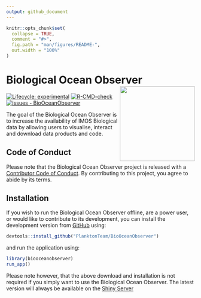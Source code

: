```yaml
---
output: github_document
---
```


<!-- README.md is generated from README.Rmd. Please edit that file -->

```r
knitr::opts_chunk$set(
  collapse = TRUE,
  comment = "#>",
  fig.path = "man/figures/README-",
  out.width = "100%"
)
```

# Biological Ocean Observer <a href='https://github.com/PlanktonTeam/BioOceanObserver'><img src='inst/app/www/BOO_Hex.png' style="float:right; height:200px;"></a>
<!-- badges: start -->
[![Lifecycle: experimental](https://img.shields.io/badge/lifecycle-experimental-orange.svg)](https://lifecycle.r-lib.org/articles/stages.html#experimental)
[![R-CMD-check](https://github.com/PlanktonTeam/BioOceanObserver/actions/workflows/R-CMD-check.yaml/badge.svg)](https://github.com/PlanktonTeam/BioOceanObserver/actions/workflows/R-CMD-check.yaml)
[![issues - BioOceanObserver](https://img.shields.io/github/issues/PlanktonTeam/BioOceanObserver)](https://github.com/PlanktonTeam/BioOceanObserver/issues)
<!-- badges: end -->

The goal of the Biological Ocean Observer is to increase the availability of IMOS Biological data by allowing users to visualise, interact and download data products and code.

## Code of Conduct

Please note that the Biological Ocean Observer project is released with a 
[Contributor Code of Conduct](https://contributor-covenant.org/version/2/0/CODE_OF_CONDUCT.html). By contributing to this project, you agree to abide by its terms.

## Installation

If you wish to run the Biological Ocean Observer offline, are a power user, or would like to contribute to its development, you can install the development version from [GitHub](https://github.com/) using:

``` r
devtools::install_github("PlanktonTeam/BioOceanObserver")
```

and run the application using:
``` r
library(biooceanobserver)
run_app()
```

Please note however, that the above download and installation is not required if you simply want to use the Biological Ocean Observer. The latest version will always be available on the [Shiny Server](https://shiny.csiro.au/BioOceanObserver)
